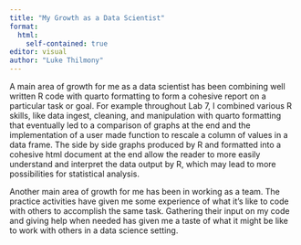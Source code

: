 ```yaml
---
title: "My Growth as a Data Scientist"
format:
  html:
    self-contained: true
editor: visual
author: "Luke Thilmony"
---
```


A main area of growth for me as a data scientist has been combining well written R code with quarto formatting to form a cohesive report on a particular task or goal. For example throughout Lab 7, I combined various R skills, like data ingest, cleaning, and manipulation with quarto formatting that eventually led to a comparison of graphs at the end and the implementation of a user made function to rescale a column of values in a data frame. The side by side graphs produced by R and formatted into a cohesive html document at the end allow the reader to more easily understand and interpret the data output by R, which may lead to more possibilities for statistical analysis.

Another main area of growth for me has been in working as a team. The practice activities have given me some experience of what it's like to code with others to accomplish the same task. Gathering their input on my code and giving help when needed has given me a taste of what it might be like to work with others in a data science setting.
